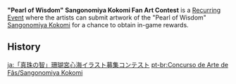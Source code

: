 {{Terminology Infobox
|type  = Recurring Events
}}
'''"Pearl of Wisdom" Sangonomiya Kokomi Fan Art Contest''' is a [[Recurring Event]] where the artists can submit artwork of the "Pearl of Wisdom" [[Sangonomiya Kokomi]] for a chance to obtain in-game rewards.

==History==
{{Event History Table}}

[[ja:「真珠の智」珊瑚宮心海イラスト募集コンテスト]]
[[pt-br:Concurso de Arte de Fãs/Sangonomiya Kokomi]]